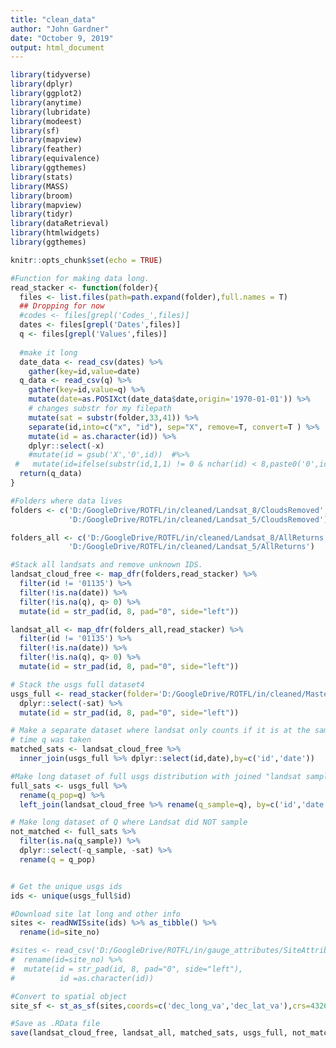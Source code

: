 ```yaml
---
title: "clean_data"
author: "John Gardner"
date: "October 9, 2019"
output: html_document
---
```


```r


library(tidyverse)
library(dplyr)
library(ggplot2)
library(anytime)
library(lubridate)
library(modeest)
library(sf)
library(mapview)
library(feather)
library(equivalence)
library(ggthemes)
library(stats)
library(MASS)
library(broom)
library(mapview)
library(tidyr)
library(dataRetrieval)
library(htmlwidgets)
library(ggthemes)

knitr::opts_chunk$set(echo = TRUE)
```


```r
#Function for making data long. 
read_stacker <- function(folder){
  files <- list.files(path=path.expand(folder),full.names = T)
  ## Dropping for now
  #codes <- files[grepl('Codes_',files)]
  dates <- files[grepl('Dates',files)]
  q <- files[grepl('Values',files)]
  
  #make it long
  date_data <- read_csv(dates) %>%
    gather(key=id,value=date)
  q_data <- read_csv(q) %>%
    gather(key=id,value=q) %>%
    mutate(date=as.POSIXct(date_data$date,origin='1970-01-01')) %>%
    # changes substr for my filepath
    mutate(sat = substr(folder,33,41)) %>%
    separate(id,into=c("x", "id"), sep="X", remove=T, convert=T ) %>%
    mutate(id = as.character(id)) %>%
    dplyr::select(-x) 
    #mutate(id = gsub('X','0',id))  #%>%
 #   mutate(id=ifelse(substr(id,1,1) != 0 & nchar(id) < 8,paste0('0',id),id))
  return(q_data)
}

#Folders where data lives
folders <- c('D:/GoogleDrive/ROTFL/in/cleaned/Landsat_8/CloudsRemoved','D:/GoogleDrive/ROTFL/in/cleaned/Landsat_7/CloudsRemoved',
             'D:/GoogleDrive/ROTFL/in/cleaned/Landsat_5/CloudsRemoved')

folders_all <- c('D:/GoogleDrive/ROTFL/in/cleaned/Landsat_8/AllReturns','D:/GoogleDrive/ROTFL/in/cleaned/Landsat_7/AllReturns',
             'D:/GoogleDrive/ROTFL/in/cleaned/Landsat_5/AllReturns')

#Stack all landsats and remove unknown IDS. 
landsat_cloud_free <- map_dfr(folders,read_stacker) %>%
  filter(id != '01135') %>%
  filter(!is.na(date)) %>%
  filter(!is.na(q), q> 0) %>%
  mutate(id = str_pad(id, 8, pad="0", side="left"))

landsat_all <- map_dfr(folders_all,read_stacker) %>%
  filter(id != '01135') %>%
  filter(!is.na(date)) %>%
  filter(!is.na(q), q> 0) %>%
  mutate(id = str_pad(id, 8, pad="0", side="left"))

# Stack the usgs full dataset4
usgs_full <- read_stacker(folder='D:/GoogleDrive/ROTFL/in/cleaned/Master_Tables')  %>%
  dplyr::select(-sat) %>%
  mutate(id = str_pad(id, 8, pad="0", side="left"))

# Make a separate dataset where landsat only counts if it is at the same 
# time q was taken
matched_sats <- landsat_cloud_free %>%
  inner_join(usgs_full %>% dplyr::select(id,date),by=c('id','date'))

#Make long dataset of full usgs distribution with joined "landsat samples"
full_sats <- usgs_full %>% 
  rename(q_pop=q) %>%
  left_join(landsat_cloud_free %>% rename(q_sample=q), by=c('id','date'))

# Make long dataset of Q where Landsat did NOT sample
not_matched <- full_sats %>%
  filter(is.na(q_sample)) %>%
  dplyr::select(-q_sample, -sat) %>%
  rename(q = q_pop)


# Get the unique usgs ids
ids <- unique(usgs_full$id)

#Download site lat long and other info
sites <- readNWISsite(ids) %>% as_tibble() %>%
  rename(id=site_no)

#sites <- read_csv('D:/GoogleDrive/ROTFL/in/gauge_attributes/SiteAttributes.csv') %>%
#  rename(id=site_no) %>%
#  mutate(id = str_pad(id, 8, pad="0", side="left"),
#          id =as.character(id))

#Convert to spatial object
site_sf <- st_as_sf(sites,coords=c('dec_long_va','dec_lat_va'),crs=4326)

#Save as .RData file
save(landsat_cloud_free, landsat_all, matched_sats, usgs_full, not_matched, site_sf,file='D:/GoogleDrive/ROTFL/out/rotfl_clean.RData')

```


